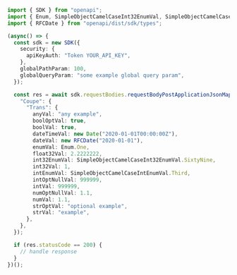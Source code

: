 ```typescript showLineNumbers copy filename="Request Body Post Application Json Map Of Map Camel Case usage example"
import { SDK } from "openapi";
import { Enum, SimpleObjectCamelCaseInt32EnumVal, SimpleObjectCamelCaseIntEnumVal } from "openapi/dist/sdk/models/shared";
import { RFCDate } from "openapi/dist/sdk/types";

(async() => {
  const sdk = new SDK({
    security: {
      apiKeyAuth: "Token YOUR_API_KEY",
    },
    globalPathParam: 100,
    globalQueryParam: "some example global query param",
  });

  const res = await sdk.requestBodies.requestBodyPostApplicationJsonMapOfMapCamelCase({
    "Coupe": {
      "Trans": {
        anyVal: "any example",
        boolOptVal: true,
        boolVal: true,
        dateTimeVal: new Date("2020-01-01T00:00:00Z"),
        dateVal: new RFCDate("2020-01-01"),
        enumVal: Enum.One,
        float32Val: 2.2222222,
        int32EnumVal: SimpleObjectCamelCaseInt32EnumVal.SixtyNine,
        int32Val: 1,
        intEnumVal: SimpleObjectCamelCaseIntEnumVal.Third,
        intOptNullVal: 999999,
        intVal: 999999,
        numOptNullVal: 1.1,
        numVal: 1.1,
        strOptVal: "optional example",
        strVal: "example",
      },
    },
  });

  if (res.statusCode == 200) {
    // handle response
  }
})();
```
